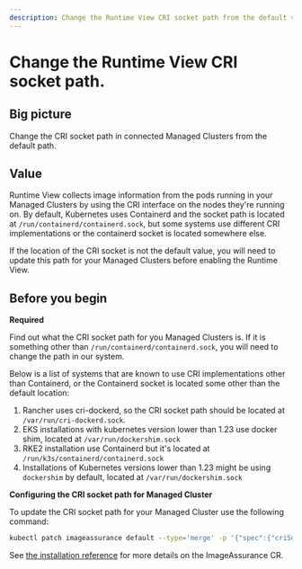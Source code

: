 ```yaml
---
description: Change the Runtime View CRI socket path from the default value.
---
```


# Change the Runtime View CRI socket path.

## Big picture

Change the CRI socket path in connected Managed Clusters from the default path.

## Value

Runtime View collects image information from the pods running in your Managed Clusters by using the CRI interface on the nodes
they're running on. By default, Kubernetes uses Containerd and the socket path is located at `/run/containerd/containerd.sock`,
but some systems use different CRI implementations or the containerd socket is located somewhere else.

If the location of the CRI socket is not the default value, you will need to update this path for your Managed Clusters
before enabling the Runtime View.

## Before you begin

**Required**

Find out what the CRI socket path for you Managed Clusters is. If it is something other than `/run/containerd/containerd.sock`,
you will need to change the path in our system.

Below is a list of systems that are known to use CRI implementations other than Containerd, or the Containerd socket
is located some other than the default location:
1. Rancher uses cri-dockerd, so the CRI socket path should be located at `/var/run/cri-dockerd.sock`.
2. EKS installations with kubernetes version lower than 1.23 use docker shim, located at `/var/run/dockershim.sock`
3. RKE2 installation use Containerd but it's located at `/run/k3s/containerd/containerd.sock`
4. Installations of Kubernetes versions lower than 1.23 might be using `dockershim` by default, located at `/var/run/dockershim.sock`

**Configuring the CRI socket path for Managed Cluster**

To update the CRI socket path for your Managed Cluster use the following command:
```bash
kubectl patch imageassurance default --type='merge' -p '{"spec":{"criSocketPath":"<path-to-cri-socket>"}}'
```

See [the installation reference](../reference/installation/api.mdx#image-assurance.operator.tigera.io/v1.ImageAssuranceSpec) for more details on the ImageAssurance CR.
